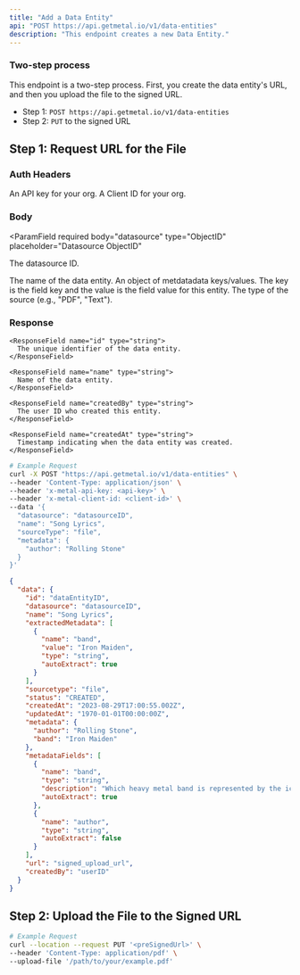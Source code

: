 ```yaml
---
title: "Add a Data Entity"
api: "POST https://api.getmetal.io/v1/data-entities"
description: "This endpoint creates a new Data Entity."
---
```


### Two-step process

This endpoint is a two-step process. First, you create the data entity's URL, and then you upload the file to the signed URL.

- Step 1: `POST https://api.getmetal.io/v1/data-entities`
- Step 2: `PUT` to the signed URL

## Step 1: Request URL for the File

### Auth Headers

<ParamField required header="x-metal-api-key" type="string">
  An API key for your org.
</ParamField>

<ParamField required header="x-metal-client-id" type="string">
  A Client ID for your org.
</ParamField>

### Body

<ParamField
  required
  body="datasource"
  type="ObjectID"
  placeholder="Datasource ObjectID"
>
  The datasource ID.
</ParamField>

<ParamField required body="name" type="string" placeholder="Entity Name">
  The name of the data entity.
</ParamField>

<ParamField optional body="metadata" type="object">
  An object of metdatadata keys/values. The key is the field key and the value
  is the field value for this entity.
</ParamField>

<ParamField required body="sourceType" type="string" placeholder="Source Type">
  The type of the source (e.g., "PDF", "Text").
</ParamField>

### Response

<ResponseField name="data" type="Data Entity Object">
  <Expandable title="properties">

    <ResponseField name="id" type="string">
      The unique identifier of the data entity.
    </ResponseField>

    <ResponseField name="name" type="string">
      Name of the data entity.
    </ResponseField>

    <ResponseField name="createdBy" type="string">
      The user ID who created this entity.
    </ResponseField>

    <ResponseField name="createdAt" type="string">
      Timestamp indicating when the data entity was created.
    </ResponseField>

  </Expandable>
</ResponseField>

<RequestExample>

```bash
# Example Request
curl -X POST "https://api.getmetal.io/v1/data-entities" \
--header 'Content-Type: application/json' \
--header 'x-metal-api-key: <api-key>' \
--header 'x-metal-client-id: <client-id>' \
--data '{
  "datasource": "datasourceID",
  "name": "Song Lyrics",
  "sourceType": "file",
  "metadata": {
    "author": "Rolling Stone"
  }
}'
```

</RequestExample>

<ResponseExample>

```json
{
  "data": {
    "id": "dataEntityID",
    "datasource": "datasourceID",
    "name": "Song Lyrics",
    "extractedMetadata": [
      {
        "name": "band",
        "value": "Iron Maiden",
        "type": "string",
        "autoExtract": true
      }
    ],
    "sourcetype": "file",
    "status": "CREATED",
    "createdAt": "2023-08-29T17:00:55.002Z",
    "updatedAt": "1970-01-01T00:00:00Z",
    "metadata": {
      "author": "Rolling Stone",
      "band": "Iron Maiden"
    },
    "metadataFields": [
      {
        "name": "band",
        "type": "string",
        "description": "Which heavy metal band is represented by the iconic mascot Eddie?",
        "autoExtract": true
      },
      {
        "name": "author",
        "type": "string",
        "autoExtract": false
      }
    ],
    "url": "signed_upload_url",
    "createdBy": "userID"
  }
}
```

</ResponseExample>

## Step 2: Upload the File to the Signed URL

```bash
# Example Request
curl --location --request PUT '<preSignedUrl>' \
--header 'Content-Type: application/pdf' \
--upload-file '/path/to/your/example.pdf'
```
